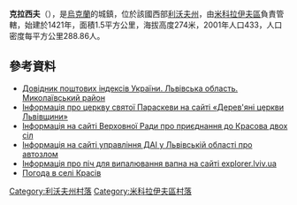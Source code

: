 {{coord|49|36|50|N|24|0|34|E|scale:100000|display=title}}

'''克拉西夫'''（{{lang-uk|Красів}}），是[[烏克蘭|烏克蘭]]的城鎮，位於該國西部[[利沃夫州|利沃夫州]]，由[[米科拉伊夫區|米科拉伊夫區]]負責管轄，始建於1421年，面積1.5平方公里，海拔高度274米，2001年人口433，人口密度每平方公里288.86人。

==參考資料==
*[https://web.archive.org/web/20160216134314/http://www.uaidx.com/13/292/index Довідник поштових індексів України. Львівська область. Миколаївський район]
* [http://decerkva.org.ua/krasiv.html Інформація про церкву святої Параскеви на сайті «Дерев'яні церкви Львівщини»] {{Wayback|url=http://decerkva.org.ua/krasiv.html |date=20200507131117 }}
* [http://gska2.rada.gov.ua/pls/z7502/A036?rdat1=02.02.2010&vf7551=547/ Інформація на сайті Верховної Ради про приєднання до Красова двох сіл]{{dead link|date=2017年11月 |bot=InternetArchiveBot |fix-attempted=yes }}
* [http://milicia.lviv.ua/Upravlinnya_DAI_u_Lvivskiy_oblasti_informue_1229.html/ Інформація на сайті управління ДАІ у Львівській області про автозлом]{{dead link|date=2017年11月 |bot=InternetArchiveBot |fix-attempted=yes }}
* [http://explorer.lviv.ua/forum/index.php?topic=2926.0/ Інформація про піч для випалювання вапна на сайті explorer.lviv.ua]
* [http://weather.in.ua/ua/l'vovskaja/11943 Погода в селі Красів] {{Wayback|url=http://weather.in.ua/ua/l'vovskaja/11943 |date=20160305090224 }}

[[Category:利沃夫州村落|Category:利沃夫州村落]]
[[Category:米科拉伊夫區村落|Category:米科拉伊夫區村落]]


{{Lviv-geo-stub}}